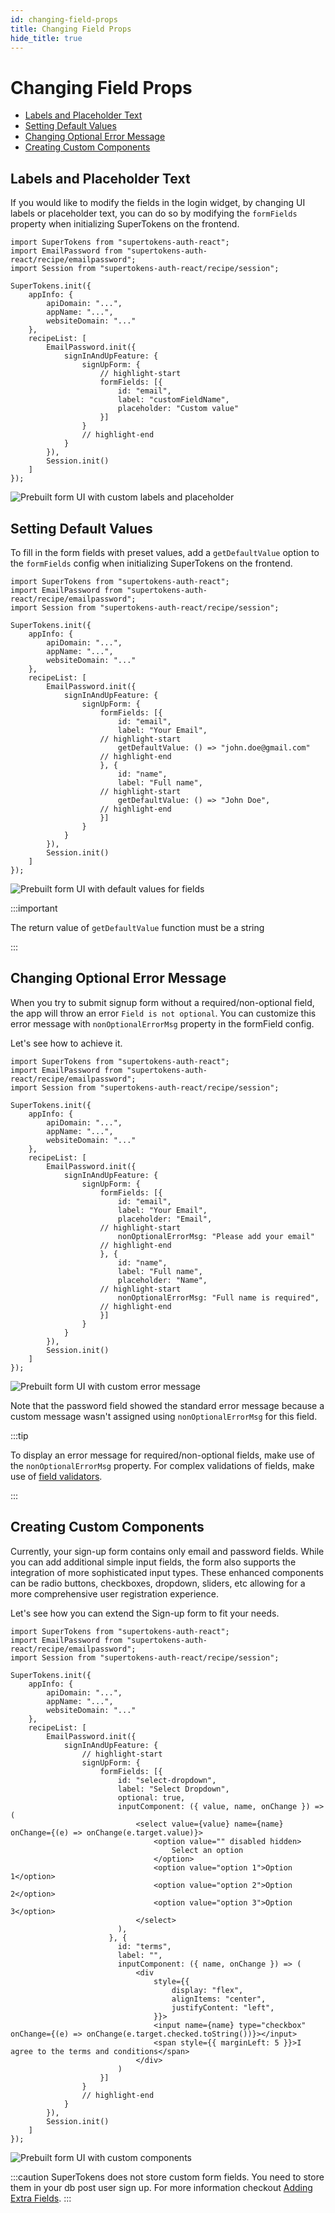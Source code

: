 ```yaml
---
id: changing-field-props
title: Changing Field Props
hide_title: true
---
```



# Changing Field Props

* [Labels and Placeholder Text](#labels-and-placeholder-text)
* [Setting Default Values](#setting-default-values)
* [Changing Optional Error Message](#changing-optional-error-message)
* [Creating Custom Components](#creating-custom-components)


## Labels and Placeholder Text

If you would like to modify the fields in the login widget, by changing UI labels or placeholder text, you can do so by modifying the `formFields` property when initializing SuperTokens on the frontend.

<FrontendSDKTabs>
<TabItem value="reactjs">

```tsx
import SuperTokens from "supertokens-auth-react";
import EmailPassword from "supertokens-auth-react/recipe/emailpassword";
import Session from "supertokens-auth-react/recipe/session";

SuperTokens.init({
    appInfo: {
        apiDomain: "...",
        appName: "...",
        websiteDomain: "..."
    },
    recipeList: [
        EmailPassword.init({
            signInAndUpFeature: {
                signUpForm: {
                    // highlight-start
                    formFields: [{
                        id: "email",
                        label: "customFieldName",
                        placeholder: "Custom value"
                    }]
                }
                // highlight-end
            }
        }),
        Session.init()
    ]
});
```
</TabItem>
</FrontendSDKTabs>

<img alt="Prebuilt form UI with custom labels and placeholder" src="/img/emailpassword/custom-field-name-signup-ep.png" />


## Setting Default Values

To fill in the form fields with preset values, add a `getDefaultValue` option to the `formFields` config when initializing SuperTokens on the frontend.

<FrontendSDKTabs>
<TabItem value="reactjs">

```tsx
import SuperTokens from "supertokens-auth-react";
import EmailPassword from "supertokens-auth-react/recipe/emailpassword";
import Session from "supertokens-auth-react/recipe/session";

SuperTokens.init({
    appInfo: {
        apiDomain: "...",
        appName: "...",
        websiteDomain: "..."
    },
    recipeList: [
        EmailPassword.init({
            signInAndUpFeature: {
                signUpForm: {
                    formFields: [{
                        id: "email",
                        label: "Your Email",
                    // highlight-start
                        getDefaultValue: () => "john.doe@gmail.com"
                    // highlight-end
                    }, {
                        id: "name",
                        label: "Full name",
                    // highlight-start
                        getDefaultValue: () => "John Doe",
                    // highlight-end
                    }]
                }
            }
        }),
        Session.init()
    ]
});
```
</TabItem>
</FrontendSDKTabs>

<img alt="Prebuilt form UI with default values for fields" src="/img/emailpassword/signup-with-default-values.png" />

:::important

The return value of  `getDefaultValue` function must be a string

:::



## Changing Optional Error Message

When you try to submit signup form without a required/non-optional field, the app will throw an error `Field is not optional`.
You can customize this error message with `nonOptionalErrorMsg` property in the formField config.

Let's see how to achieve it.

<FrontendSDKTabs>
<TabItem value="reactjs">

```tsx
import SuperTokens from "supertokens-auth-react";
import EmailPassword from "supertokens-auth-react/recipe/emailpassword";
import Session from "supertokens-auth-react/recipe/session";

SuperTokens.init({
    appInfo: {
        apiDomain: "...",
        appName: "...",
        websiteDomain: "..."
    },
    recipeList: [
        EmailPassword.init({
            signInAndUpFeature: {
                signUpForm: {
                    formFields: [{
                        id: "email",
                        label: "Your Email",
                        placeholder: "Email",
                    // highlight-start
                        nonOptionalErrorMsg: "Please add your email"
                    // highlight-end
                    }, {
                        id: "name",
                        label: "Full name",
                        placeholder: "Name",
                    // highlight-start
                        nonOptionalErrorMsg: "Full name is required",
                    // highlight-end
                    }]
                }
            }
        }),
        Session.init()
    ]
});
```
</TabItem>
</FrontendSDKTabs>

<img alt="Prebuilt form UI with custom error message" src="/img/emailpassword/signup-with-custom-error-msg.png" />

Note that the password field showed the standard error message 
because a custom message wasn't assigned using `nonOptionalErrorMsg` for this field.

:::tip

To display an error message for required/non-optional fields, make use of the `nonOptionalErrorMsg` property.
For complex validations of fields, make use of [field validators](/docs/emailpassword/common-customizations/signup-form/field-validators). 

:::


## Creating Custom Components

Currently, your sign-up form contains only email and password fields.
While you can add additional simple input fields, the form also supports the integration of more sophisticated input types.
These enhanced components can be radio buttons, checkboxes, dropdown, sliders, etc allowing for a more comprehensive user registration experience.

Let's see how you can extend the Sign-up form to fit your needs.

<FrontendSDKTabs>
<TabItem value="reactjs">

```tsx
import SuperTokens from "supertokens-auth-react";
import EmailPassword from "supertokens-auth-react/recipe/emailpassword";
import Session from "supertokens-auth-react/recipe/session";

SuperTokens.init({
    appInfo: {
        apiDomain: "...",
        appName: "...",
        websiteDomain: "..."
    },
    recipeList: [
        EmailPassword.init({
            signInAndUpFeature: {
                // highlight-start
                signUpForm: {
                    formFields: [{
                        id: "select-dropdown",
                        label: "Select Dropdown",
                        optional: true,
                        inputComponent: ({ value, name, onChange }) => (
                            <select value={value} name={name} onChange={(e) => onChange(e.target.value)}>
                                <option value="" disabled hidden>
                                    Select an option
                                </option>
                                <option value="option 1">Option 1</option>
                                <option value="option 2">Option 2</option>
                                <option value="option 3">Option 3</option>
                            </select>
                        ),
                      }, {
                        id: "terms",
                        label: "",
                        inputComponent: ({ name, onChange }) => (
                            <div
                                style={{
                                    display: "flex",
                                    alignItems: "center",
                                    justifyContent: "left",
                                }}>
                                <input name={name} type="checkbox" onChange={(e) => onChange(e.target.checked.toString())}></input>
                                <span style={{ marginLeft: 5 }}>I agree to the terms and conditions</span>
                            </div>
                        )
                    }]
                }
                // highlight-end
            }
        }),
        Session.init()
    ]
});
```
</TabItem>
</FrontendSDKTabs>

<img alt="Prebuilt form UI with custom components" src="/img/emailpassword/signup-with-custom-components.png" />

:::caution
SuperTokens does not store custom form fields. You need to store them in your db post user sign up.
For more information checkout [Adding Extra Fields](/docs/emailpassword/common-customizations/signup-form/adding-fields).
:::
